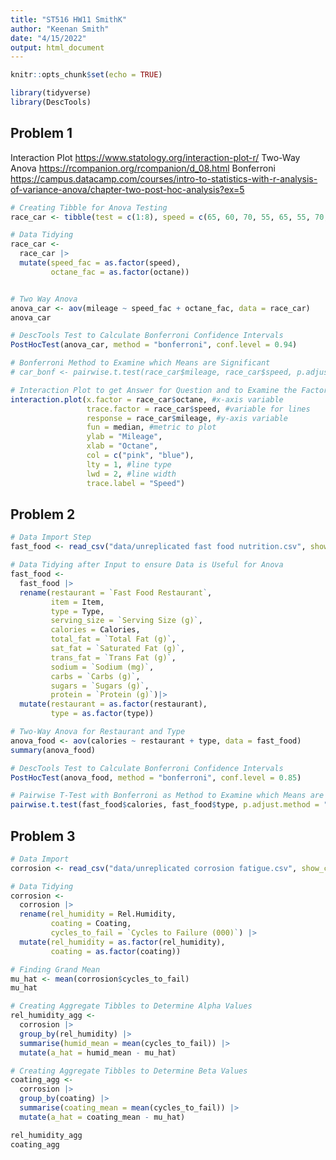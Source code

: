 ```yaml
---
title: "ST516 HW11 SmithK"
author: "Keenan Smith"
date: "4/15/2022"
output: html_document
---
```


```r
knitr::opts_chunk$set(echo = TRUE)
```

```r
library(tidyverse)
library(DescTools)
```


## Problem 1
Interaction Plot
<https://www.statology.org/interaction-plot-r/>
Two-Way Anova
<https://rcompanion.org/rcompanion/d_08.html>
Bonferroni
<https://campus.datacamp.com/courses/intro-to-statistics-with-r-analysis-of-variance-anova/chapter-two-post-hoc-analysis?ex=5>

```r
# Creating Tibble for Anova Testing
race_car <- tibble(test = c(1:8), speed = c(65, 60, 70, 55, 65, 55, 70, 60), octane = c(87, 87, 87, 87, 90, 90, 90, 90), mileage = c(33.4, 34.5, 31.5, 35.7, 33.4, 36.9, 32.4, 35.7))

# Data Tidying
race_car <-
  race_car |>
  mutate(speed_fac = as.factor(speed),
         octane_fac = as.factor(octane))


# Two Way Anova
anova_car <- aov(mileage ~ speed_fac + octane_fac, data = race_car)
anova_car

# DescTools Test to Calculate Bonferroni Confidence Intervals
PostHocTest(anova_car, method = "bonferroni", conf.level = 0.94)

# Bonferroni Method to Examine which Means are Significant
# car_bonf <- pairwise.t.test(race_car$mileage, race_car$speed, p.adjust.method = "bonferroni", conf.level = .94)

# Interaction Plot to get Answer for Question and to Examine the Factor's Interactions with one another
interaction.plot(x.factor = race_car$octane, #x-axis variable
                 trace.factor = race_car$speed, #variable for lines
                 response = race_car$mileage, #y-axis variable
                 fun = median, #metric to plot
                 ylab = "Mileage",
                 xlab = "Octane",
                 col = c("pink", "blue"),
                 lty = 1, #line type
                 lwd = 2, #line width
                 trace.label = "Speed")
```

## Problem 2
```r
# Data Import Step
fast_food <- read_csv("data/unreplicated fast food nutrition.csv", show_col_types = FALSE)

# Data Tidying after Input to ensure Data is Useful for Anova
fast_food <-
  fast_food |>
  rename(restaurant = `Fast Food Restaurant`,
         item = Item,
         type = Type,
         serving_size = `Serving Size (g)`,
         calories = Calories,
         total_fat = `Total Fat (g)`,
         sat_fat = `Saturated Fat (g)`,
         trans_fat = `Trans Fat (g)`,
         sodium = `Sodium (mg)`,
         carbs = `Carbs (g)`,
         sugars = `Sugars (g)`,
         protein = `Protein (g)`)|>
  mutate(restaurant = as.factor(restaurant),
         type = as.factor(type))

# Two-Way Anova for Restaurant and Type
anova_food <- aov(calories ~ restaurant + type, data = fast_food)
summary(anova_food)

# DescTools Test to Calculate Bonferroni Confidence Intervals
PostHocTest(anova_food, method = "bonferroni", conf.level = 0.85)

# Pairwise T-Test with Bonferroni as Method to Examine which Means are Different
pairwise.t.test(fast_food$calories, fast_food$type, p.adjust.method = "bonferroni", conf.level = .85)


```

## Problem 3
```r
# Data Import
corrosion <- read_csv("data/unreplicated corrosion fatigue.csv", show_col_types = FALSE)

# Data Tidying
corrosion <-
  corrosion |>
  rename(rel_humidity = Rel.Humidity,
         coating = Coating,
         cycles_to_fail = `Cycles to Failure (000)`) |>
  mutate(rel_humidity = as.factor(rel_humidity),
         coating = as.factor(coating))

# Finding Grand Mean
mu_hat <- mean(corrosion$cycles_to_fail)
mu_hat

# Creating Aggregate Tibbles to Determine Alpha Values
rel_humidity_agg <-
  corrosion |>
  group_by(rel_humidity) |>
  summarise(humid_mean = mean(cycles_to_fail)) |>
  mutate(a_hat = humid_mean - mu_hat)

# Creating Aggregate Tibbles to Determine Beta Values
coating_agg <-
  corrosion |>
  group_by(coating) |>
  summarise(coating_mean = mean(cycles_to_fail)) |>
  mutate(a_hat = coating_mean - mu_hat)

rel_humidity_agg
coating_agg
```

